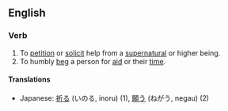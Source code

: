 ==English==
===Verb===
#To [[petition]] or [[solicit]] help from a [[supernatural]] or higher being.
#To humbly [[beg]] a person for [[aid]] or their [[time]].

====Translations====
*Japanese: [[祈る]] (いのる, inoru) (1), [[願う]] (ねがう, negau) (2)